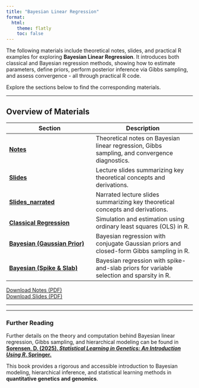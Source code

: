 ```yaml
---
title: "Bayesian Linear Regression"
format:
  html:
    theme: flatly
    toc: false
---
```


The following materials include theoretical notes, slides, and practical R examples for exploring **Bayesian Linear Regression**.
It introduces both classical and Bayesian regression methods, showing how to estimate parameters, define priors, perform posterior inference via Gibbs sampling, and assess convergence - all through practical R code.

Explore the sections below to find the corresponding materials.

---

## Overview of Materials

| **Section** | **Description** |
|--------------|----------------|
| [**Notes**](notes.html) | Theoretical notes on Bayesian linear regression, Gibbs sampling, and convergence diagnostics. |
| [**Slides**](bayesian_linear_regression_slides.html) | Lecture slides summarizing key theoretical concepts and derivations. |
| [**Slides_narrated**](bayesian_linear_regression_slides_with_narration.html) | Narrated lecture slides summarizing key theoretical concepts and derivations. |
| [**Classical Regression**](https://psoerensen.github.io/bayesian-linear-regression/classical_linear_regression_simulation.html) | Simulation and estimation using ordinary least squares (OLS) in R. |
| [**Bayesian (Gaussian Prior)**](https://psoerensen.github.io/bayesian-linear-regression/bayesian_linear_regression_conjugate.html) | Bayesian regression with conjugate Gaussian priors and closed-form Gibbs sampling in R. |
| [**Bayesian (Spike & Slab)**](https://psoerensen.github.io/bayesian-linear-regression/bayesian_spike_and_slab.html) | Bayesian regression with spike-and-slab priors for variable selection and sparsity in R. |

[Download Notes (PDF)](notes.pdf)  
[Download Slides (PDF)](bayesian_linear_regression_slides.pdf)

---

---

### Further Reading

Further details on the theory and computation behind Bayesian linear regression, Gibbs sampling, and hierarchical modeling can be found in  
**[Sorensen, D. (2025). *Statistical Learning in Genetics: An Introduction Using R*. Springer.](https://link.springer.com/book/10.1007/978-3-031-86274-8)**  

This book provides a rigorous and accessible introduction to Bayesian modeling, hierarchical inference, and statistical learning methods in **quantitative genetics and genomics**.
